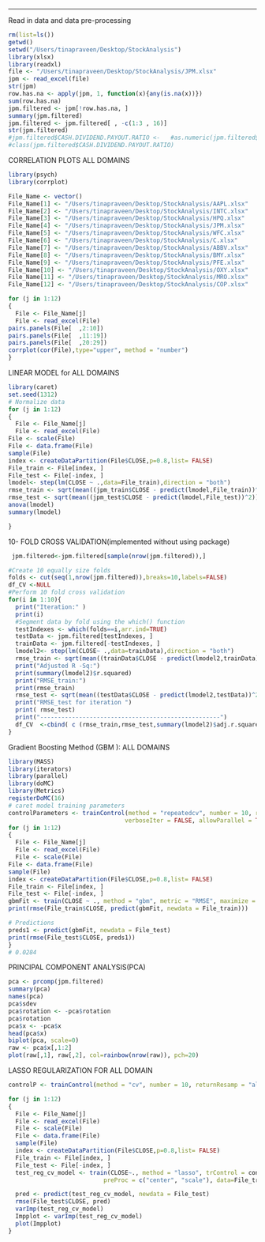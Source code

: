---
Read in data and data pre-processing
```r
rm(list=ls())
getwd()
setwd("/Users/tinapraveen/Desktop/StockAnalysis")
library(xlsx)
library(readxl)
file <- "/Users/tinapraveen/Desktop/StockAnalysis/JPM.xlsx"
jpm <- read_excel(file)
str(jpm)
row.has.na <- apply(jpm, 1, function(x){any(is.na(x))})
sum(row.has.na)
jpm.filtered <- jpm[!row.has.na, ]
summary(jpm.filtered)
jpm.filtered <- jpm.filtered[ , -c(1:3 , 16)]
str(jpm.filtered)
#jpm.filtered$CASH.DIVIDEND.PAYOUT.RATIO <-   #as.numeric(jpm.filtered$CASH.DIVIDEND.PAYOUT.RATIO)
#class(jpm.filtered$CASH.DIVIDEND.PAYOUT.RATIO)

```
CORRELATION PLOTS ALL DOMAINS
```r
library(psych)
library(corrplot)

File_Name <- vector()
File_Name[1] <- "/Users/tinapraveen/Desktop/StockAnalysis/AAPL.xlsx"
File_Name[2] <- "/Users/tinapraveen/Desktop/StockAnalysis/INTC.xlsx"
File_Name[3] <- "/Users/tinapraveen/Desktop/StockAnalysis/HPQ.xlsx"
File_Name[4] <- "/Users/tinapraveen/Desktop/StockAnalysis/JPM.xlsx"
File_Name[5] <- "/Users/tinapraveen/Desktop/StockAnalysis/WFC.xlsx"
File_Name[6] <- "/Users/tinapraveen/Desktop/StockAnalysis/C.xlsx"
File_Name[7] <- "/Users/tinapraveen/Desktop/StockAnalysis/ABBV.xlsx"
File_Name[8] <- "/Users/tinapraveen/Desktop/StockAnalysis/BMY.xlsx"
File_Name[9] <- "/Users/tinapraveen/Desktop/StockAnalysis/PFE.xlsx"
File_Name[10] <- "/Users/tinapraveen/Desktop/StockAnalysis/OXY.xlsx"
File_Name[11] <- "/Users/tinapraveen/Desktop/StockAnalysis/MRO.xlsx"
File_Name[12] <- "/Users/tinapraveen/Desktop/StockAnalysis/COP.xlsx"

for (j in 1:12)
{
  File <- File_Name[j]
  File <- read_excel(File)
pairs.panels(File[  ,2:10])
pairs.panels(File[  ,11:19])
pairs.panels(File[  ,20:29])
corrplot(cor(File),type="upper", method = "number")
}
```
LINEAR MODEL for ALL DOMAINS
```r
library(caret)
set.seed(1312)
# Normalize data 
for (j in 1:12)
{
  File <- File_Name[j]
  File <- read_excel(File)
File <- scale(File)
File <- data.frame(File)
sample(File)
index <- createDataPartition(File$CLOSE,p=0.8,list= FALSE)
File_train <- File[index, ]
File_test <- File[-index, ]
lmodel<- step(lm(CLOSE ~ .,data=File_train),direction = "both")
rmse_train <- sqrt(mean((jpm_train$CLOSE - predict(lmodel,File_train))^2))
rmse_test <- sqrt(mean((jpm_test$CLOSE - predict(lmodel,File_test))^2))
anova(lmodel)
summary(lmodel)

}
```
10- FOLD CROSS VALIDATION(implemented without using package)
```r
 jpm.filtered<-jpm.filtered[sample(nrow(jpm.filtered)),]

#Create 10 equally size folds
folds <- cut(seq(1,nrow(jpm.filtered)),breaks=10,labels=FALSE)
df_CV <-NULL
#Perform 10 fold cross validation
for(i in 1:10){
  print("Iteration:" )
  print(i)
  #Segment data by fold using the which() function 
  testIndexes <- which(folds==i,arr.ind=TRUE)
  testData <- jpm.filtered[testIndexes, ]
  trainData <- jpm.filtered[-testIndexes, ]
  lmodel2<- step(lm(CLOSE~ .,data=trainData),direction = "both")
  rmse_train <- sqrt(mean((trainData$CLOSE - predict(lmodel2,trainData))^2))
  print("Adjusted R -Sq:")
  print(summary(lmodel2)$r.squared)
  print("RMSE_train:")
  print(rmse_train)
  rmse_test <- sqrt(mean((testData$CLOSE - predict(lmodel2,testData))^2))
  print("RMSE_test for iteration ")
  print( rmse_test)
  print("---------------------------------------------------") 
  df_CV  <-cbind( c (rmse_train,rmse_test,summary(lmodel2)$adj.r.squared))
}
```
Gradient Boosting Method (GBM ): ALL DOMAINS
```r
library(MASS)
library(iterators)
library(parallel)
library(doMC)
library(Metrics)
registerDoMC(16)
# caret model training parameters
controlParameters <- trainControl(method = "repeatedcv", number = 10, repeats = 5, 
                                 verboseIter = FALSE, allowParallel = TRUE)
for (j in 1:12)
{
  File <- File_Name[j]
  File <- read_excel(File)
  File <- scale(File)
File <- data.frame(File)
sample(File)
index <- createDataPartition(File$CLOSE,p=0.8,list= FALSE)
File_train <- File[index, ]
File_test <- File[-index, ]
gbmFit <- train(CLOSE ~ ., method = "gbm", metric = "RMSE", maximize = FALSE,trControl = controlParameters, tuneGrid = expand.grid(n.trees = (4:10) * 50, interaction.depth = c(5), shrinkage = c(0.05), n.minobsinnode = c(10)), data = File_train, verbose = FALSE)
print(rmse(File_train$CLOSE, predict(gbmFit, newdata = File_train)))

# Predictions
preds1 <- predict(gbmFit, newdata = File_test)
print(rmse(File_test$CLOSE, preds1))
}
# 0.0284
```
PRINCIPAL COMPONENT ANALYSIS(PCA)
```r
pca <- prcomp(jpm.filtered)
summary(pca)
names(pca)
pca$sdev
pca$rotation <- -pca$rotation
pca$rotation
pca$x <- -pca$x
head(pca$x)
biplot(pca, scale=0)
raw <- pca$x[,1:2]
plot(raw[,1], raw[,2], col=rainbow(nrow(raw)), pch=20)
```
LASSO REGULARIZATION FOR ALL DOMAIN
```r

controlP <- trainControl(method = "cv", number = 10, returnResamp = "all")

for (j in 1:12)
{
  File <- File_Name[j]
  File <- read_excel(File)
  File <- scale(File)
  File <- data.frame(File)
  sample(File)
  index <- createDataPartition(File$CLOSE,p=0.8,list= FALSE)
  File_train <- File[index, ]
  File_test <- File[-index, ]
  test_reg_cv_model <- train(CLOSE~., method = "lasso", trControl = controlP,
                           preProc = c("center", "scale"), data=File_train)

  pred <- predict(test_reg_cv_model, newdata = File_test)
  rmse(File_test$CLOSE, pred)
  varImp(test_reg_cv_model)
  Impplot <- varImp(test_reg_cv_model)
  plot(Impplot)
}

```

